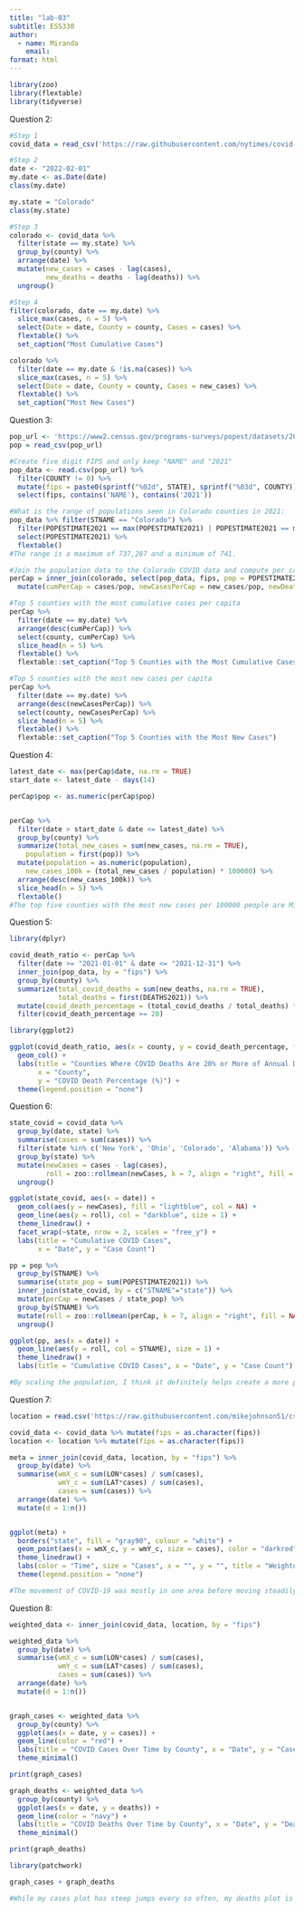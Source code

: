 ```yaml
---
title: "lab-03"
subtitle: ESS330
author:
  - name: Miranda
    email: 
format: html
---
```


```r
library(zoo)
library(flextable)
library(tidyverse)
```

Question 2:

```r
#Step 1
covid_data = read_csv('https://raw.githubusercontent.com/nytimes/covid-19-data/master/us-counties.csv')

#Step 2
date <- "2022-02-01"
my.date <- as.Date(date)
class(my.date)

my.state = "Colorado"
class(my.state)

```

```r
#Step 3
colorado <- covid_data %>% 
  filter(state == my.state) %>% 
  group_by(county) %>% 
  arrange(date) %>% 
  mutate(new_cases = cases - lag(cases),
         new_deaths = deaths - lag(deaths)) %>% 
  ungroup()
```

```r
#Step 4
filter(colorado, date == my.date) %>% 
  slice_max(cases, n = 5) %>% 
  select(Date = date, County = county, Cases = cases) %>% 
  flextable() %>% 
  set_caption("Most Cumulative Cases")

colorado %>% 
  filter(date == my.date & !is.na(cases)) %>% 
  slice_max(cases, n = 5) %>% 
  select(Date = date, County = county, Cases = new_cases) %>% 
  flextable() %>% 
  set_caption("Most New Cases")

```

Question 3:

```r
pop_url <- 'https://www2.census.gov/programs-surveys/popest/datasets/2020-2023/counties/totals/co-est2023-alldata.csv'
pop = read_csv(pop_url)
```

```r
#Create five digit FIPS and only keep "NAME" and "2021" 
pop_data <- read.csv(pop_url) %>% 
  filter(COUNTY != 0) %>% 
  mutate(fips = paste0(sprintf("%02d", STATE), sprintf("%03d", COUNTY))) %>% 
  select(fips, contains('NAME'), contains('2021'))

#What is the range of populations seen in Colorado counties in 2021: 
pop_data %>% filter(STNAME == "Colorado") %>% 
  filter(POPESTIMATE2021 == max(POPESTIMATE2021) | POPESTIMATE2021 == min(POPESTIMATE2021)) %>% 
  select(POPESTIMATE2021) %>% 
  flextable()
#The range is a maximum of 737,287 and a minimum of 741.

#Join the population data to the Colorado COVID data and compute per capita cumulative cases, new cases, new deaths 
perCap = inner_join(colorado, select(pop_data, fips, pop = POPESTIMATE2021), by = 'fips') %>% 
  mutate(cumPerCap = cases/pop, newCasesPerCap = new_cases/pop, newDeathsPerCap = new_deaths/pop)

```

```r
#Top 5 counties with the most cumulative cases per capita
perCap %>% 
  filter(date == my.date) %>% 
  arrange(desc(cumPerCap)) %>% 
  select(county, cumPerCap) %>% 
  slice_head(n = 5) %>% 
  flextable() %>% 
  flextable::set_caption("Top 5 Counties with the Most Cumulative Cases")

```
```r
#Top 5 counties with the most new cases per capita
perCap %>% 
  filter(date == my.date) %>% 
  arrange(desc(newCasesPerCap)) %>% 
  select(county, newCasesPerCap) %>% 
  slice_head(n = 5) %>% 
  flextable() %>% 
  flextable::set_caption("Top 5 Counties with the Most New Cases")
```

Question 4:
```r
latest_date <- max(perCap$date, na.rm = TRUE)
start_date <- latest_date - days(14)

perCap$pop <- as.numeric(perCap$pop)


perCap %>% 
  filter(date > start_date & date <= latest_date) %>% 
  group_by(county) %>% 
  summarize(total_new_cases = sum(new_cases, na.rm = TRUE),
    population = first(pop)) %>% 
  mutate(population = as.numeric(population), 
    new_cases_100k = (total_new_cases / population) * 100000) %>% 
  arrange(desc(new_cases_100k)) %>% 
  slice_head(n = 5) %>% 
  flextable()
#The top five counties with the most new cases per 100000 people are Mineral, Boulder, Larimer, Denver, and Jefferson.


```

Question 5:
```r
library(dplyr)

covid_death_ratio <- perCap %>% 
  filter(date >= "2021-01-01" & date <= "2021-12-31") %>% 
  inner_join(pop_data, by = "fips") %>% 
  group_by(county) %>% 
  summarize(total_covid_deaths = sum(new_deaths, na.rm = TRUE), 
            total_deaths = first(DEATHS2021)) %>% 
  mutate(covid_death_percentage = (total_covid_deaths / total_deaths) * 100) %>% 
  filter(covid_death_percentage >= 20)

library(ggplot2)

ggplot(covid_death_ratio, aes(x = county, y = covid_death_percentage, fill = county)) +
  geom_col() + 
  labs(title = "Counties Where COVID Deaths Are 20% or More of Annual Deaths in 2021",
       x = "County",
       y = "COVID Death Percentage (%)") +
  theme(legend.position = "none")

```
Question 6:
```r
state_covid = covid_data %>% 
  group_by(date, state) %>% 
  summarise(cases = sum(cases)) %>% 
  filter(state %in% c('New York', 'Ohio', 'Colorado', 'Alabama')) %>% 
  group_by(state) %>% 
  mutate(newCases = cases - lag(cases),
         roll = zoo::rollmean(newCases, k = 7, align = "right", fill = NA)) %>% 
  ungroup()

ggplot(state_covid, aes(x = date)) +
  geom_col(aes(y = newCases), fill = "lightblue", col = NA) +
  geom_line(aes(y = roll), col = "darkblue", size = 1) +
  theme_linedraw() +
  facet_wrap(~state, nrow = 2, scales = "free_y") +
  labs(title = "Cumulative COVID Cases",
       x = "Date", y = "Case Count")
```
```r
pp = pop %>% 
  group_by(STNAME) %>% 
  summarise(state_pop = sum(POPESTIMATE2021)) %>% 
  inner_join(state_covid, by = c("STNAME"="state")) %>% 
  mutate(perCap = newCases / state_pop) %>% 
  group_by(STNAME) %>% 
  mutate(roll = zoo::rollmean(perCap, k = 7, align = "right", fill = NA)) %>% 
  ungroup()

ggplot(pp, aes(x = date)) +
  geom_line(aes(y = roll, col = STNAME), size = 1) +
  theme_linedraw() +
  labs(title = "Cumulative COVID Cases", x = "Date", y = "Case Count")

#By scaling the population, I think it definitely helps create a more proportional picture of how the deaths relate to the population. For example, in the earlier graph New York seems to have a much bigger peak than Alabama, but in the later graph these two states seem about equal. I think scaling helps to put the data in context and make it more nuanced with the provided information.

```
Question 7:
```r
location = read.csv('https://raw.githubusercontent.com/mikejohnson51/csu-ess-330/refs/heads/main/resources/county-centroids.csv')

covid_data <- covid_data %>% mutate(fips = as.character(fips))
location <- location %>% mutate(fips = as.character(fips))

meta = inner_join(covid_data, location, by = "fips") %>% 
  group_by(date) %>% 
  summarise(wmX_c = sum(LON*cases) / sum(cases),
            wmY_c = sum(LAT*cases) / sum(cases),
            cases = sum(cases)) %>% 
  arrange(date) %>% 
  mutate(d = 1:n())


ggplot(meta) +
  borders("state", fill = "gray90", colour = "white") +
  geom_point(aes(x = wmX_c, y = wmY_c, size = cases), color = "darkred", alpha = 25) +
  theme_linedraw() +
  labs(color = "Time", size = "Cases", x = "", y = "", title = "Weighted Center of COVID Cases") +
  theme(legend.position = "none")

#The movement of COVID-19 was mostly in one area before moving steadily and then dispersing into many different areas suddenly. One possible driver is a superspreader event; in the area where there is a large amount of dots, Kentucky, it is possible that there was a large event where multiple people got sick. Then this cohort moved together across multiple states, before dispersing back to their own and spreading COVID through there.

```
Question 8:
```r
weighted_data <- inner_join(covid_data, location, by = "fips")

weighted_data %>% 
  group_by(date) %>% 
  summarise(wmX_c = sum(LON*cases) / sum(cases),
            wmY_c = sum(LAT*cases) / sum(cases),
            cases = sum(cases)) %>% 
  arrange(date) %>% 
  mutate(d = 1:n())


graph_cases <- weighted_data %>%
  group_by(county) %>%
  ggplot(aes(x = date, y = cases)) +
  geom_line(color = "red") + 
  labs(title = "COVID Cases Over Time by County", x = "Date", y = "Cases") +
  theme_minimal()

print(graph_cases)

graph_deaths <- weighted_data %>% 
  group_by(county) %>%
  ggplot(aes(x = date, y = deaths)) +
  geom_line(color = "navy") + 
  labs(title = "COVID Deaths Over Time by County", x = "Date", y = "Deaths") +
  theme_minimal()

print(graph_deaths)

library(patchwork)

graph_cases + graph_deaths

#While my cases plot has steep jumps every so often, my deaths plot is more steady and flat. This could mean that while COVID is still spreading rapidly with spikes whenever there is a new variant, our abilities to treat patients and avoid fatalities is keeping up for the most part.

```





